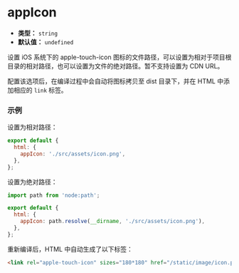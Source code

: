 # appIcon

- **类型：** `string`
- **默认值：** `undefined`

设置 iOS 系统下的 apple-touch-icon 图标的文件路径，可以设置为相对于项目根目录的相对路径，也可以设置为文件的绝对路径。暂不支持设置为 CDN URL。

配置该选项后，在编译过程中会自动将图标拷贝至 dist 目录下，并在 HTML 中添加相应的 `link` 标签。

### 示例

设置为相对路径：

```js
export default {
  html: {
    appIcon: './src/assets/icon.png',
  },
};
```

设置为绝对路径：

```js
import path from 'node:path';

export default {
  html: {
    appIcon: path.resolve(__dirname, './src/assets/icon.png'),
  },
};
```

重新编译后，HTML 中自动生成了以下标签：

```html
<link rel="apple-touch-icon" sizes="180*180" href="/static/image/icon.png" />
```
